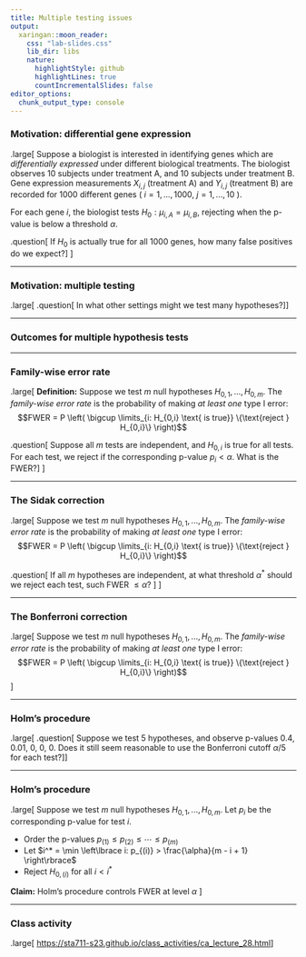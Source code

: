 ```yaml
---
title: Multiple testing issues
output:
  xaringan::moon_reader:
    css: "lab-slides.css"
    lib_dir: libs
    nature:
      highlightStyle: github
      highlightLines: true
      countIncrementalSlides: false
editor_options: 
  chunk_output_type: console
---
```


### Motivation: differential gene expression

.large[
Suppose a biologist is interested in identifying genes which are *differentially expressed* under different biological treatments. The biologist observes 10 subjects under treatment A, and 10 subjects under treatment B. Gene expression measurements $X_{i,j}$ (treatment A) and $Y_{i,j}$ (treatment B) are recorded for 1000 different genes ( $i = 1,...,1000$, $j = 1,...,10$ ). 

For each gene $i$, the biologist tests $H_0: \mu_{i,A} = \mu_{i,B}$, rejecting when the p-value is below a threshold $\alpha$.

.question[
If $H_0$ is actually true for all 1000 genes, how many false positives do we expect?
]
]

---

### Motivation: multiple testing

.large[
.question[
In what other settings might we test many hypotheses?
]
]

---

### Outcomes for multiple hypothesis tests

---

### Family-wise error rate

.large[
**Definition:** Suppose we test $m$ null hypotheses $H_{0,1},...,H_{0,m}$. The *family-wise error rate* is the probability of making *at least one* type I error:
$$FWER = P \left( \bigcup \limits_{i: H_{0,i} \text{ is true}} \{\text{reject } H_{0,i}\} \right)$$

.question[
Suppose all $m$ tests are independent, and $H_{0,i}$ is true for all tests. For each test, we reject if the corresponding p-value $p_i < \alpha$. What is the FWER?
]
]

---

### The Sidak correction

.large[
Suppose we test $m$ null hypotheses $H_{0,1},...,H_{0,m}$. The *family-wise error rate* is the probability of making *at least one* type I error:
$$FWER = P \left( \bigcup \limits_{i: H_{0,i} \text{ is true}} \{\text{reject } H_{0,i}\} \right)$$

.question[
If all $m$ hypotheses are independent, at what threshold $\alpha^*$ should we reject each test, such FWER $\leq \alpha$? 
]
]

---

### The Bonferroni correction

.large[
Suppose we test $m$ null hypotheses $H_{0,1},...,H_{0,m}$. The *family-wise error rate* is the probability of making *at least one* type I error:
$$FWER = P \left( \bigcup \limits_{i: H_{0,i} \text{ is true}} \{\text{reject } H_{0,i}\} \right)$$
]

---

### Holm's procedure

.large[
.question[
Suppose we test 5 hypotheses, and observe p-values 0.4, 0.01, 0, 0, 0. Does it still seem reasonable to use the Bonferroni cutoff $\alpha/5$ for each test?
]
]

---

### Holm's procedure

.large[
Suppose we test $m$ null hypotheses $H_{0,1},...,H_{0,m}$. Let $p_i$ be the corresponding p-value for test $i$.

* Order the p-values $p_{(1)} \leq p_{(2)} \leq \cdots \leq p_{(m)}$
* Let $i^* = \min \left\lbrace i: p_{(i)} > \frac{\alpha}{m - i + 1} \right\rbrace$
* Reject $H_{0, (i)}$ for all $i < i^*$

**Claim:** Holm's procedure controls FWER at level $\alpha$
]

---

### Class activity

.large[
[https://sta711-s23.github.io/class_activities/ca_lecture_28.html](https://sta711-s23.github.io/class_activities/ca_lecture_28.html)
]